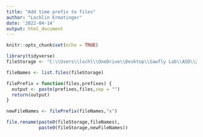 ---
title: "Add time prefix to files"
author: "Lochlin Ermatinger"
date: '2022-04-14'
output: html_document
---

```{r setup, include=FALSE}
knitr::opts_chunk$set(echo = TRUE)
```

```{r}
library(tidyverse)
fileStorage <- "C:\\Users\\lochl\\OneDrive\\Desktop\\Sawfly Lab\\ASD\\2022\\Leaf\\LB\\DC2.5.5.22\\Processed\\"

fileNames <- list.files(fileStorage)

filePrefix = function(files,prefixes) {
  output <- paste(prefixes,files,sep = "")
  return(output)
}

newFileNames <- filePrefix(fileNames,"x")

file.rename(paste0(fileStorage,fileNames),
            paste0(fileStorage,newFileNames))

```


